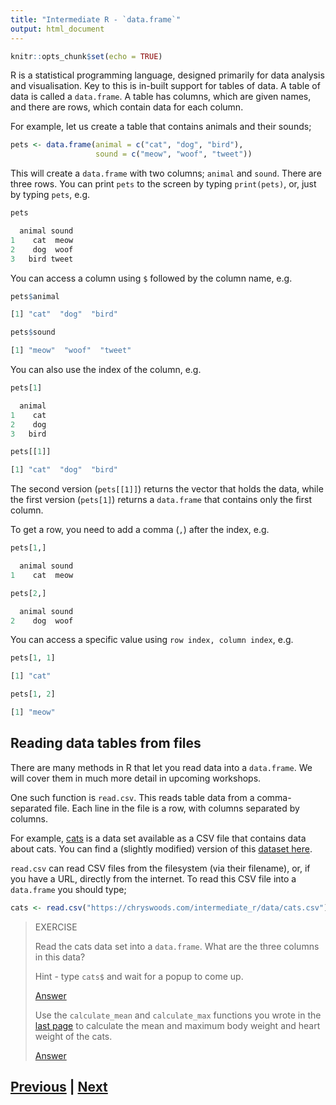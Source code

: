```yaml
---
title: "Intermediate R - `data.frame`"
output: html_document
---
```


```r
knitr::opts_chunk$set(echo = TRUE)
```

R is a statistical programming language, designed primarily for 
data analysis and visualisation. Key to this is in-built
support for tables of data. A table of data is called
a `data.frame`. A table has columns, which are given names,
and there are rows, which contain data for each column.

For example, let us create a table that contains animals
and their sounds;

```R
pets <- data.frame(animal = c("cat", "dog", "bird"),
                   sound = c("meow", "woof", "tweet"))
```

This will create a `data.frame` with two columns; `animal`
and `sound`. There are three rows. You can print `pets`
to the screen by typing `print(pets)`, or, just by typing
`pets`, e.g.

```R
pets

  animal sound
1    cat  meow
2    dog  woof
3   bird tweet
```

You can access a column using `$` followed by the column name, 
e.g.

```R
pets$animal

[1] "cat"  "dog"  "bird"

pets$sound

[1] "meow"  "woof"  "tweet"
```

You can also use the index of the column, e.g.

```R
pets[1]

  animal
1    cat
2    dog
3   bird

pets[[1]]

[1] "cat"  "dog"  "bird"
```

The second version (`pets[[1]]`) returns the vector that holds the
data, while the first version (`pets[1]`) returns a `data.frame` that
contains only the first column.

To get a row, you need to add a comma (`,`) after the index, e.g.

```R
pets[1,]

  animal sound
1    cat  meow

pets[2,]

  animal sound
2    dog  woof
```

You can access a specific value using `row index, column index`, e.g.

```R
pets[1, 1]

[1] "cat"

pets[1, 2]

[1] "meow"
```

## Reading data tables from files

There are many methods in R that let you read data into a `data.frame`.
We will cover them in much more detail in upcoming workshops.

One such function is `read.csv`. This reads table data from a 
comma-separated file. Each line in the file is a row, with columns
separated by columns.

For example, [cats](https://academic.uprm.edu/wrolke/esma6665/stories.htm#cats) 
is a data set available as a CSV file that contains data about 
cats. You can find a (slightly modified) version of this 
[dataset here](https://chryswoods.com/intermediate_r/data/cats.csv).

`read.csv` can read CSV files from the filesystem (via their filename), 
or, if you have a URL, directly from the internet. To read this
CSV file into a `data.frame` you should type;

```R
cats <- read.csv("https://chryswoods.com/intermediate_r/data/cats.csv")
```

> EXERCISE
>
> Read the cats data set into a `data.frame`. What are the three
> columns in this data?
>
> Hint - type `cats$` and wait for a popup to come up.
>
> [Answer](dataframes_answer01.html)
>
> Use the `calculate_mean` and `calculate_max` functions
> you wrote in the [last page](functions.html) to calculate
> the mean and maximum body weight and heart weight
> of the cats.
>
> [Answer](dataframes_answer02.html)

## [Previous](functions.html) | [Next](tidyverse.html)
